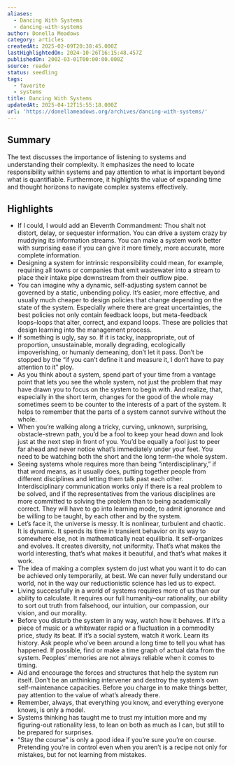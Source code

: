 ```yaml
---
aliases:
  - Dancing With Systems
  - dancing-with-systems
author: Donella Meadows
category: articles
createdAt: 2025-02-09T20:38:45.000Z
lastHighlightedOn: 2024-10-26T16:15:48.457Z
publishedOn: 2002-03-01T00:00:00.000Z
source: reader
status: seedling
tags:
  - favorite
  - systems
title: Dancing With Systems
updatedAt: 2025-04-12T15:55:18.000Z
url: 'https://donellameadows.org/archives/dancing-with-systems/'
---
```

## Summary

The text discusses the importance of listening to systems and understanding their complexity. It emphasizes the need to locate responsibility within systems and pay attention to what is important beyond what is quantifiable. Furthermore, it highlights the value of expanding time and thought horizons to navigate complex systems effectively.

## Highlights

- If I could, I would add an Eleventh Commandment: Thou shalt not distort, delay, or sequester information. You can drive a system crazy by muddying its information streams. You can make a system work better with surprising ease if you can give it more timely, more accurate, more complete information.
- Designing a system for intrinsic responsibility could mean, for example, requiring all towns or companies that emit wastewater into a stream to place their intake pipe downstream from their outflow pipe.
- You can imagine why a dynamic, self-adjusting system cannot be governed by a static, unbending policy. It’s easier, more effective, and usually much cheaper to design policies that change depending on the state of the system. Especially where there are great uncertainties, the best policies not only contain feedback loops, but meta-feedback loops–loops that alter, correct, and expand loops. These are policies that design learning into the management process.
- If something is ugly, say so. If it is tacky, inappropriate, out of proportion, unsustainable, morally degrading, ecologically impoverishing, or humanly demeaning, don’t let it pass. Don’t be stopped by the “if you can’t define it and measure it, I don’t have to pay attention to it” ploy.
- As you think about a system, spend part of your time from a vantage point that lets you see the whole system, not just the problem that may have drawn you to focus on the system to begin with. And realize, that, especially in the short term, changes for the good of the whole may sometimes seem to be counter to the interests of a part of the system. It helps to remember that the parts of a system cannot survive without the whole.
- When you’re walking along a tricky, curving, unknown, surprising, obstacle-strewn path, you’d be a fool to keep your head down and look just at the next step in front of you. You’d be equally a fool just to peer far ahead and never notice what’s immediately under your feet. You need to be watching both the short and the long term–the whole system.
- Seeing systems whole requires more than being “interdisciplinary,” if that word means, as it usually does, putting together people from different disciplines and letting them talk past each other. Interdisciplinary communication works only if there is a real problem to be solved, and if the representatives from the various disciplines are more committed to solving the problem than to being academically correct. They will have to go into learning mode, to admit ignorance and be willing to be taught, by each other and by the system.
- Let’s face it, the universe is messy. It is nonlinear, turbulent and chaotic. It is dynamic. It spends its time in transient behavior on its way to somewhere else, not in mathematically neat equilibria. It self-organizes and evolves. It creates diversity, not uniformity. That’s what makes the world interesting, that’s what makes it beautiful, and that’s what makes it work.
- The idea of making a complex system do just what you want it to do can be achieved only temporarily, at best. We can never fully understand our world, not in the way our reductionistic science has led us to expect.
- Living successfully in a world of systems requires more of us than our ability to calculate. It requires our full humanity–our rationality, our ability to sort out truth from falsehood, our intuition, our compassion, our vision, and our morality.
- Before you disturb the system in any way, watch how it behaves. If it’s a piece of music or a whitewater rapid or a fluctuation in a commodity price, study its beat. If it’s a social system, watch it work. Learn its history. Ask people who’ve been around a long time to tell you what has happened. If possible, find or make a time graph of actual data from the system. Peoples’ memories are not always reliable when it comes to timing.
- Aid and encourage the forces and structures that help the system run itself. Don’t be an unthinking intervener and destroy the system’s own self-maintenance capacities. Before you charge in to make things better, pay attention to the value of what’s already there.
- Remember, always, that everything you know, and everything everyone knows, is only a model.
- Systems thinking has taught me to trust my intuition more and my figuring-out rationality less, to lean on both as much as I can, but still to be prepared for surprises.
- “Stay the course” is only a good idea if you’re sure you’re on course. Pretending you’re in control even when you aren’t is a recipe not only for mistakes, but for not learning from mistakes.
